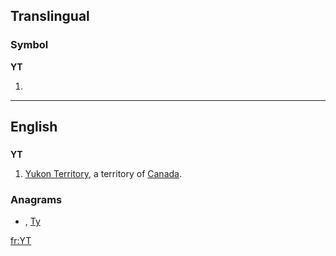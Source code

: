 {{also|yT|.yt}}
==Translingual==

===Symbol===
'''YT'''

# {{SI-unit-abb|yotta|tesla|[[magnetic flux density]]}}

----

==English==

==={{abbreviation}}===
'''YT'''

# [[Yukon Territory]], a territory of [[Canada]].

===Anagrams===
* {{alphagram|[[ty#English|ty]]}} , [[Ty#English|Ty]]


[[fr:YT]]